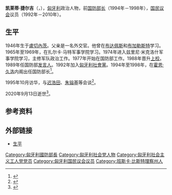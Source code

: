 {{eastern name order|匈牙利语}}
{{Infobox officeholder 
| name          = 凯莱蒂·捷尔吉
| native_name   = Keleti György
| image         = Keleti György (crop).jpg
| order         = 匈牙利国防部长
| term_start    = 1994年7月15日
| term_end      = 1998年7月8日
| primeminister = [[霍恩·久洛|霍恩·久洛]]
| predecessor   = [[菲尔·拉约什|菲尔·拉约什]]
| successor     = [[绍博·亚诺什_(1941年)|绍博·亚诺什]]
| birth_date    = {{Birth date|1946|05|18|df=yes}}
| birth_place   = [[捷克斯洛伐克|捷克斯洛伐克]][[盧切內茨|盧切內茨]]
| death_date    = {{Death date and age|2020|09|13|1946|05|18|df=yes}}
| death_place   =
| occupation    = [[政治人物|政治人物]]
| spouse        = 伊丽莎白
| nationality     = 匈牙利
| party         = [[匈牙利社会主义工人党|匈牙利社会主义工人党]]{{small|（1969年－1989年）}}<br/>[[匈牙利社會黨|匈牙利社會黨]]
}}
'''凯莱蒂·捷尔吉'''（{{lang-hu|Keleti György}}，{{bd|1946年|5月18日|2020年|9月13日|catIdx=Keleti}}），[[匈牙利|匈牙利]]政治人物，前[[国防部长|国防部长]]（1994年－1998年），[[匈牙利国民议会|国民议会]]议员（1992年－2010年）。

==生平==
1946年生于[[盧切內茨|盧切內茨]]。父亲是一名外交官。他曾在[[布达佩斯|布达佩斯]]和[[布加勒斯特|布加勒斯特]]学习。1965年至1969年，在扎尔卡·马特军事学院学习。1974年进入兹里尼·米克洛什军事学院学习，主修军队政治工作。1977年开始在国防部工作。1988年晋升[[上校|上校]]。1989年任国防部[[发言人|发言人]]。1992年加入[[匈牙利社會黨|匈牙利社會黨]]。1994年至1998年，在[[霍恩·久洛|霍恩·久洛]]内阁出任国防部长<ref>{{cite web |title=Keleti György |url=https://www.parlament.hu/kepviselo/elet/k380.htm |publisher=parlament.hu |language=hu |date=1996-05-06 |accessdate=2020-09-14 |archive-date=2020-09-15 |archive-url=https://web.archive.org/web/20200915033922/https://www.parlament.hu/kepviselo/elet/k380.htm |dead-url=no }}</ref>。

1995年10月访华，与[[迟浩田|迟浩田]]、[[朱镕基|朱镕基]]等会谈<ref>{{cite news |title=朱鎔基会见匈牙利国防部长 |work=[[人民日报|人民日报]] |date=1995-10-14 |page=1}}</ref>。

2020年9月13日逝世<ref>{{Cite news|url=https://index.hu/belfold/2020/09/13/elhunyt_keleti_gyorgy_volt_honvedelmi_miniszter/|title=Elhunyt Keleti György volt honvédelmi miniszter|publisher=[[Index_(匈牙利网站)|Index]]|access-date=2020-09-14|language=hu|archive-date=2020-09-16|archive-url=https://web.archive.org/web/20200916211327/https://index.hu/belfold/2020/09/13/elhunyt_keleti_gyorgy_volt_honvedelmi_miniszter/|dead-url=no}}</ref>。

==参考资料==
{{Reflist}}
==外部链接==
*[http://www.parlament.hu/kepviselo/elet/k380.htm 生平]{{Wayback|url=http://www.parlament.hu/kepviselo/elet/k380.htm |date=20110701094316 }}

{{start box}}
{{s-off}}
{{succession box|title=匈牙利国防部长|before=[[菲尔·拉约什|菲尔·拉约什]]|after=[[绍博·亚诺什_(1941年)|绍博·亚诺什]]|years=1994年－1998年}}
{{end box}}
{{Authority control}}

{{DEFAULTSORT:Keleti, Gyorgy}}
[[Category:匈牙利國防部長|Category:匈牙利國防部長]]
[[Category:匈牙利社会党人物|Category:匈牙利社会党人物]]
[[Category:匈牙利社会主义工人党党员|Category:匈牙利社会主义工人党党员]]
[[Category:匈牙利国民议会议员|Category:匈牙利国民议会议员]]
[[Category:班斯卡·比斯特理察州人|Category:班斯卡·比斯特理察州人]]